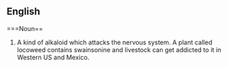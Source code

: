 {{wikify}}
==English==
===Noun==
# A kind of alkaloid which attacks the nervous system. A plant called locoweed contains swainsonine and livestock can get addicted to it in Western US and Mexico.
